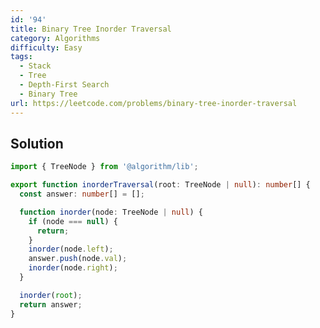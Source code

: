 ```yaml
---
id: '94'
title: Binary Tree Inorder Traversal
category: Algorithms
difficulty: Easy
tags:
  - Stack
  - Tree
  - Depth-First Search
  - Binary Tree
url: https://leetcode.com/problems/binary-tree-inorder-traversal
---
```


## Solution

```typescript filename="solution.ts" copy
import { TreeNode } from '@algorithm/lib';

export function inorderTraversal(root: TreeNode | null): number[] {
  const answer: number[] = [];

  function inorder(node: TreeNode | null) {
    if (node === null) {
      return;
    }
    inorder(node.left);
    answer.push(node.val);
    inorder(node.right);
  }

  inorder(root);
  return answer;
}
```
